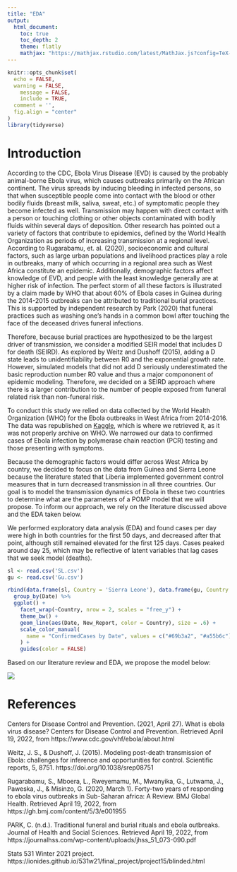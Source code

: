 ```yaml
---
title: "EDA"
output: 
  html_document:
    toc: true
    toc_depth: 2
    theme: flatly
    mathjax: "https://mathjax.rstudio.com/latest/MathJax.js?config=TeX-MML-AM_CHTML"
---
```


```r
knitr::opts_chunk$set(
  echo = FALSE,
  warning = FALSE,
	message = FALSE,
	include = TRUE,
  comment = '',
  fig.align = "center"
)
library(tidyverse)
```

# Introduction 
According to the CDC, Ebola Virus Disease (EVD) is caused by the probably animal-borne Ebola virus, which causes outbreaks primarily on the African continent. The virus spreads by inducing bleeding in infected persons, so that when susceptible people come into contact with the blood or other bodily fluids (breast milk, saliva, sweat, etc.) of symptomatic people they become infected as well. Transmission may happen with direct contact with a person or touching clothing or other objects contaminated with bodily fluids within several days of deposition. Other research has pointed out a variety of factors that contribute to epidemics, defined by the World Health Organization as periods of increasing transmission at a regional level. According to Rugarabamu, et. al. (2020), socioeconomic and cultural factors, such as large urban populations and livelihood practices play a role in outbreaks, many of which occurring in a regional area such as West Africa constitute an epidemic. Additionally, demographic factors affect knowledge of EVD, and people with the least knowledge generally are at higher risk of infection. The perfect storm of all these factors is illustrated by a claim made by WHO that about 60% of Ebola cases in Guinea during the 2014-2015 outbreaks can be attributed to traditional burial practices. This is supported by independent research by Park (2020) that funeral practices such as washing one's hands in a common bowl after touching the face of the deceased drives funeral infections.

Therefore, because burial practices are hypothesized to be the largest driver of transmission, we consider a modified SEIR model that includes D for death (SEIRD). As explored by Weitz and Dushoff (2015), adding a D state leads to unidentifiability between R0 and the exponential growth rate. However, simulated models that did not add D seriously underestimated the basic reproduction number R0 value and thus a major compononent of epidemic modeling. Therefore, we decided on a SEIRD approach where there is a larger contribution to the number of people exposed from funeral related risk than non-funeral risk. 

To conduct this study we relied on data collected by the World Health Organization (WHO) for the Ebola outbreaks in West Africa from 2014-2016. The data was republished on [Kaggle](kaggle.com/datasets/imdevskp/ebola-outbreak-20142016-complete-dataset), which is where we retrieved it, as it was not properly archive on WHO. We narrowed our data to confirmed cases of Ebola infection by polymerase chain reaction (PCR) testing and those presenting with symptoms. 

Because the demographic factors would differ across West Africa by country, we decided to focus on the data from Guinea and Sierra Leone because the literature stated that Liberia implemented government control measures that in turn decreased transmission in all three countries. Our goal is to model the transmission dynamics of Ebola in these two countries to determine what are the parameters of a POMP model that we will propose. To inform our approach, we rely on the literature discussed above and the EDA taken below.

We performed exploratory data analysis (EDA) and found cases per day were high in both countries for the first 50 days, and decreased after that point, although still remained elevated for the first 125 days. Cases peaked around day 25, which may be reflective of latent variables that lag cases that we seek model (deaths).

```r
sl <- read.csv('SL.csv')
gu <- read.csv('Gu.csv')

```

```r
rbind(data.frame(sl, Country = 'Sierra Leone'), data.frame(gu, Country = 'Guinea')) %>% 
  group_by(Date) %>%
  ggplot() +
    facet_wrap(~Country, nrow = 2, scales = "free_y") +
    theme_bw() +
    geom_line(aes(Date, New_Report, color = Country), size = .6) +
    scale_color_manual(
      name = "ConfirmedCases by Date", values = c("#69b3a2", "#a55b6c")
    ) +
    guides(color = FALSE)
```

Based on our literature review and EDA, we propose the model below:

![](diagram.png)

# References

Centers for Disease Control and Prevention. (2021, April 27). What is ebola virus disease? Centers for Disease Control and Prevention. Retrieved April 19, 2022, from https://www.cdc.gov/vhf/ebola/about.html 

Weitz, J. S., & Dushoff, J. (2015). Modeling post-death transmission of Ebola: challenges for inference and opportunities for control. Scientific reports, 5, 8751. https://doi.org/10.1038/srep08751

Rugarabamu, S., Mboera, L., Rweyemamu, M., Mwanyika, G., Lutwama, J., Paweska, J., &amp; Misinzo, G. (2020, March 1). Forty-two years of responding to ebola virus outbreaks in Sub-Saharan africa: A Review. BMJ Global Health. Retrieved April 19, 2022, from https://gh.bmj.com/content/5/3/e001955 

PARK, C. (n.d.). Traditional funeral and burial rituals and ebola outbreaks. Journal of Health and Social Sciences. Retrieved April 19, 2022, from https://journalhss.com/wp-content/uploads/jhss_51_073-090.pdf 

Stats 531 Winter 2021 project. https://ionides.github.io/531w21/final_project/project15/blinded.html